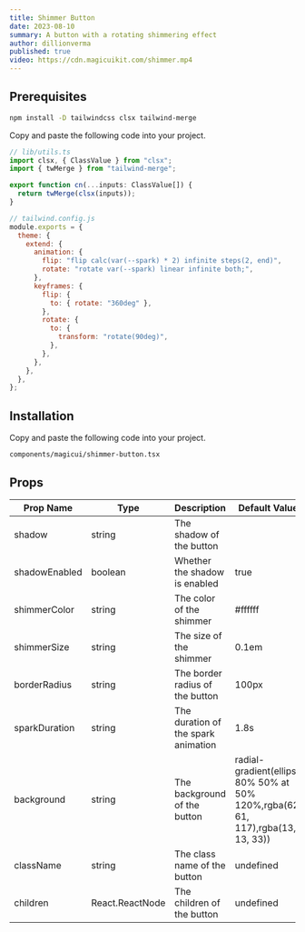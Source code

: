 ```yaml
---
title: Shimmer Button
date: 2023-08-10
summary: A button with a rotating shimmering effect
author: dillionverma
published: true
video: https://cdn.magicuikit.com/shimmer.mp4
---
```


<ComponentPreview name="shimmer-button-demo" />

<Steps>

<Step>

## Prerequisites

```bash
npm install -D tailwindcss clsx tailwind-merge
```

Copy and paste the following code into your project.

```typescript
// lib/utils.ts
import clsx, { ClassValue } from "clsx";
import { twMerge } from "tailwind-merge";

export function cn(...inputs: ClassValue[]) {
  return twMerge(clsx(inputs));
}
```

```js
// tailwind.config.js
module.exports = {
  theme: {
    extend: {
      animation: {
        flip: "flip calc(var(--spark) * 2) infinite steps(2, end)",
        rotate: "rotate var(--spark) linear infinite both;",
      },
      keyframes: {
        flip: {
          to: { rotate: "360deg" },
        },
        rotate: {
          to: {
            transform: "rotate(90deg)",
          },
        },
      },
    },
  },
};
```

</Step>

<Step>

## Installation

Copy and paste the following code into your project.

```text
components/magicui/shimmer-button.tsx
```

<ComponentSource name="shimmer-button" />

</Step>

</Steps>

## Props

| Prop Name     | Type            | Description                         | Default Value                                                                   |
| ------------- | --------------- | ----------------------------------- | ------------------------------------------------------------------------------- |
| shadow        | string          | The shadow of the button            |                                                                                 |
| shadowEnabled | boolean         | Whether the shadow is enabled       | true                                                                            |
| shimmerColor  | string          | The color of the shimmer            | #ffffff                                                                         |
| shimmerSize   | string          | The size of the shimmer             | 0.1em                                                                           |
| borderRadius  | string          | The border radius of the button     | 100px                                                                           |
| sparkDuration | string          | The duration of the spark animation | 1.8s                                                                            |
| background    | string          | The background of the button        | radial-gradient(ellipse 80% 50% at 50% 120%,rgba(62, 61, 117),rgba(13, 13, 33)) |
| className     | string          | The class name of the button        | undefined                                                                       |
| children      | React.ReactNode | The children of the button          | undefined                                                                       |
